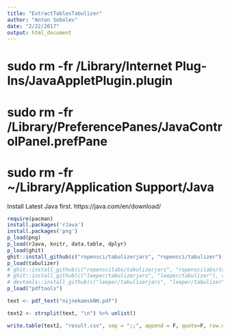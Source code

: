 ```yaml
---
title: "ExtractTablesTabulizer"
author: "Anton Sobolev"
date: "2/22/2017"
output: html_document
---
```


# sudo rm -fr /Library/Internet\ Plug-Ins/JavaAppletPlugin.plugin 
# sudo rm -fr /Library/PreferencePanes/JavaControlPanel.prefPane 
# sudo rm -fr ~/Library/Application\ Support/Java

Install Latest Java first.
https://java.com/en/download/
```r
require(pacman)
install.packages('rJava')
install.packages('png')
p_load(png)
p_load(rJava, knitr, data.table, dplyr)
p_load(ghit)
ghit::install_github(c("ropensci/tabulizerjars", "ropensci/tabulizer"), verbose = TRUE, INSTALL_opts = "--no-multiarch", dependencies = c("Depends", "Imports"))
p_load(tabulizer)
# ghit::install_github(c("ropenscilabs/tabulizerjars", "ropenscilabs/tabulizer"))
# ghit::install_github(c("leeper/tabulizerjars", "leeper/tabulizer"), verbose = TRUE)
# devtools::install_github(c("leeper/tabulizerjars", "leeper/tabulizer"), verbose = TRUE, args = "--no-multiarch", dependencies = c("Depends", "Imports"))
p_load("pdftools")
```

```r
text <- pdf_text("nijnekamskNH.pdf")
```

```r
text2 <- strsplit(text, "\n") %>% unlist()
```

```r
write.table(text2, "result.csv", sep = ";;", append = F, quote=F, row.names = F)
```

